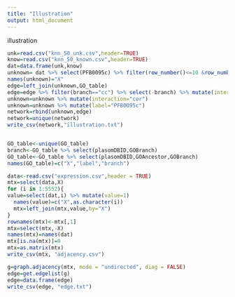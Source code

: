 ```yaml
---
title: "Illustration"
output: html_document
---
```


illustration

```r
unk=read.csv("knn_50_unk.csv",header=TRUE)
know=read.csv("knn_50_known.csv",header=TRUE)
dat=data.frame(unk,know)
unknown= dat %>% select(PFB0095c) %>% filter(row_number()<=10 &row_number()>1 )
names(unknown)="X"
edge=left_join(unknown,GO_table)
edge=edge %>% filter(branch=="cc") %>% select(-branch) %>% mutate(interaction="go")
unknown=unknown %>% mutate(interaction="cor")
unknown=unknown %>% mutate(label="PFB0095c")
network=rbind(unknown,edge)
network=unique(network)
write_csv(network,"illustration.txt")


GO_table<-unique(GO_table)
branch<-GO_table %>% select(plasomDBID,GOBranch)
GO_table<-GO_table %>% select(plasomDBID,GOAncestor,GOBranch)
names(GO_table)=c("X","label","branch")

data<-read.csv("expression.csv",header = TRUE)
mtx=select(data,X)
for (i in 1:5552){ 
value=select(dat,i) %>% mutate(value=1)
  names(value)=c("X",as.character(i))
  mtx=left_join(mtx,value,by="X")
}
rownames(mtx)<-mtx[,1]
mtx=select(mtx,-X)
names(mtx)=names(dat)
mtx[is.na(mtx)]=0
mtx=as.matrix(mtx)
write_csv(mtx, "adjacency.csv")

g=graph.adjacency(mtx, mode = "undirected", diag = FALSE)
edge=get.edgelist(g)
edge=data.frame(edge)
write_csv(edge, "edge.txt")
```

